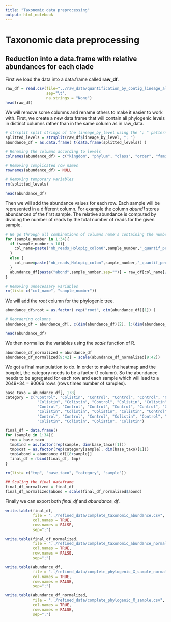 ```yaml
---
title: "Taxonomic data preprocessing"
output: html_notebook
---
```


# Taxonomic data preprocessing

## Reduction into a data.frame with relative abundances for each clade

First we load the data into a data.frame called **raw_df**.

```r
raw_df = read.csv(file="../raw_data/quantification_by_contig_lineage_all.csv",
                  sep="\t",
                  na.strings = "None")
head(raw_df)
```

We will remove some columns and rename others to make it easier to work with. First, we create a new data.frame that will contain all phylogenic levels in distinct columns rather than in the same column as in raw_data.

```r
# strsplit split strings of the lineage_by_level using the "; " pattern
splitted_levels = strsplit(raw_df$lineage_by_level, "; ")
abundance_df = as.data.frame( t(data.frame(splitted_levels)) )

# Renaming the columns according to levels
colnames(abundance_df) = c("kingdom", "phylum", "class", "order", "familly", "genre", "species")

# Removing complicated row names
rownames(abundance_df) = NULL

# Removing temporary variables
rm(splitted_levels)

head(abundance_df)
```

Then we will add the abundance values for each row. Each sample will be represented in a different column. For example the column *abund1* stores abundances of the first sample. The relative abundance is computed by dividing the number of reads by the total number of reads for the given sample.

```r
# We go through all combinations of columns name's containing the number of reads. # Then, we add a column in abundance_df containing relative abundances. 
for (sample_number in 1:34){
  if (sample_number < 10){
    col_name=paste("nb_reads_Holopig_colon0",sample_number,"_quantif_percontig", sep="")
  }
  else {
    col_name=paste("nb_reads_Holopig_colon",sample_number,"_quantif_percontig", sep="")
  }
  abundance_df[paste("abond",sample_number,sep="")] = raw_df[col_name]/sum(raw_df[col_name])
}

# Removing unnecessary variables
rm(list= c("col_name", "sample_number"))
```

We will add the *root* column for the phylogenic tree.

```r
abundance_df$root = as.factor( rep("root", dim(abundance_df)[1]) )

# Reordering columns
abundance_df = abundance_df[, c(dim(abundance_df)[2], 1:(dim(abundance_df)[2]-1))]

head(abundance_df)
```

We then normalize the variables using the *scale* function of R.

```r
abundance_df_normalized = abundance_df
abundance_df_normalized[9:42] = scale(abundance_df_normalized[9:42])
```

We got a final manipulation to do. In order to make the heatmap and the boxplot, the category needs to be a factor (1 column). So the abundance needs to be agregated for each row and each sample which will lead to a 2649\*34 = 90066 rows (rows times number of samples).

```r
base_taxo = abundance_df[, 1:8]
category = c("Control", "Colistin", "Control", "Control", "Control", "Control",
              "Colistin", "Colistin", "Control", "Colistin", "Colistin", "Control",
              "Control", "Control", "Control", "Control", "Control", "Colistin",
              "Colistin", "Colistin", "Colistin", "Colistin", "Control", "Control",
              "Control", "Control", "Control", "Colistin", "Control", "Colistin",
              "Colistin", "Colistin", "Colistin", "Colistin")

final_df = data.frame()
for (sample in 1:34){
  tmp = base_taxo
  tmp$ind = as.factor(rep(sample, dim(base_taxo)[1]))
  tmp$cat = as.factor(rep(category[sample], dim(base_taxo)[1]))
  tmp$abond = abundance_df[[8+sample]]
  final_df = rbind(final_df, tmp)
}

rm(list= c("tmp", "base_taxo", "category", "sample"))

## Scaling the final dataframe
final_df_normalized = final_df
final_df_normalized$abond = scale(final_df_normalized$abond)
```

Finally we can export both *final_df* and *abundance_df*.

```r
write.table(final_df, 
            file = "../refined_data/complete_taxonomic_abundance.csv",
            col.names = TRUE,
            row.names = FALSE,
            sep=";")

write.table(final_df_normalized, 
            file = "../refined_data/complete_taxonomic_abundance_normalized.csv",
            col.names = TRUE,
            row.names = FALSE,
            sep=";")

write.table(abundance_df, 
            file = "../refined_data/complete_phylogenic_X_sample_normalized.csv",
            col.names = TRUE,
            row.names = FALSE,
            sep=";")

write.table(abundance_df_normalized, 
            file = "../refined_data/complete_phylogenic_X_sample.csv",
            col.names = TRUE,
            row.names = FALSE,
            sep=";")

```
